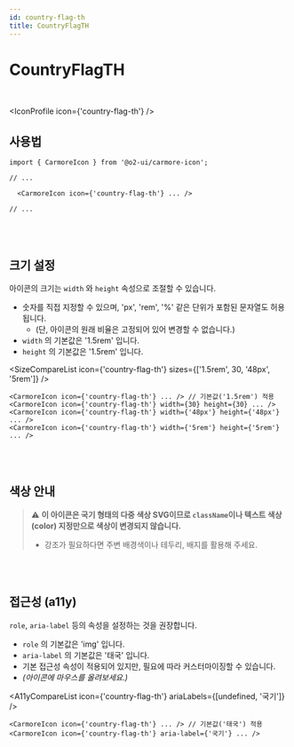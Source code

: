 ```yaml
---
id: country-flag-th
title: CountryFlagTH
---
```




# CountryFlagTH

<br />

<IconProfile icon={'country-flag-th'} />

## 사용법

```tsx
import { CarmoreIcon } from '@o2-ui/carmore-icon';

// ...

  <CarmoreIcon icon={'country-flag-th'} ... />

// ...
```

<br />
<br />

## 크기 설정

아이콘의 크기는 `width` 와 `height` 속성으로 조절할 수 있습니다.

- 숫자를 직접 지정할 수 있으며, 'px', 'rem', '%' 같은 단위가 포함된 문자열도 허용됩니다.
  - (단, 아이콘의 원래 비율은 고정되어 있어 변경할 수 없습니다.)
- `width` 의 기본값은 '1.5rem' 입니다.
- `height` 의 기본값은 '1.5rem' 입니다.

<SizeCompareList icon={'country-flag-th'} sizes={['1.5rem', 30, '48px', '5rem']} />

```tsx
<CarmoreIcon icon={'country-flag-th'} ... /> // 기본값('1.5rem') 적용
<CarmoreIcon icon={'country-flag-th'} width={30} height={30} ... />
<CarmoreIcon icon={'country-flag-th'} width={'48px'} height={'48px'} ... />
<CarmoreIcon icon={'country-flag-th'} width={'5rem'} height={'5rem'} ... />
```

<br />
<br />

## 색상 안내

> ⚠️ <b>이 아이콘은 국기 형태의 다중 색상 SVG이므로 `className`이나 텍스트 색상(color) 지정만으로 색상이 변경되지 않습니다. </b>
>
> - 강조가 필요하다면 주변 배경색이나 테두리, 배지를 활용해 주세요.

<br />
<br />

## 접근성 (a11y)

`role`, `aria-label` 등의 속성을 설정하는 것을 권장합니다.

- `role` 의 기본값은 'img' 입니다.
- `aria-label` 의 기본값은 '태국' 입니다.
- 기본 접근성 속성이 적용되어 있지만, 필요에 따라 커스터마이징할 수 있습니다.
- _(아이콘에 마우스를 올려보세요.)_

<A11yCompareList icon={'country-flag-th'} ariaLabels={[undefined, '국기']} />

```tsx
<CarmoreIcon icon={'country-flag-th'} ... /> // 기본값('태국') 적용
<CarmoreIcon icon={'country-flag-th'} aria-label={'국기'} ... />
```
